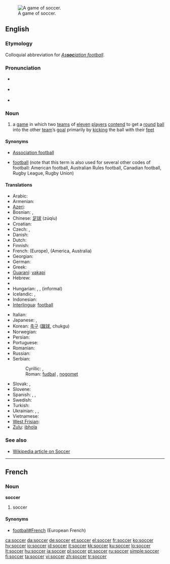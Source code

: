 [[Image:FIFA World Cup 2006 - SWE vs. PAR.jpg|thumb|right|A game of soccer.]]
==English==

===Etymology===
Colloquial abbreviation for ''[[association football|As'''soc'''iation football]]''.

===Pronunciation===
* {{a|UK}} {{IPA|/ˈsɒk.əː/}} {{SAMPA|/"sQk@/}}
* {{a|US}} {{IPA|/ˈsɑk.ɚ/}} {{SAMPA|/"sAk@`/}}
* {{rhymes|ɒkə(r)}}

===Noun===
{{en-noun|-}}

# {{football}} a [[game]] in which two [[team]]s of [[eleven]] [[player]]s [[contend]] to get a [[round]] [[ball]] into the other [[team]]’s [[goal]] primarily by [[kick]]ing the ball with their [[foot|feet]]

====Synonyms====
* {{i|UK}} [[association football|Association football]]
* [[football]] (note that this term is also used for several other codes of football: American football, Australian Rules football, Canadian football, Rugby League, Rugby Union)

====Translations====
{{trans-top|soccer}}
* Arabic: {{Arab|[[كرة القدم]]}} {{unicode|(kúrat al-qádam)}} {{f}}
* Armenian: {{t+|hy|ֆուտբոլ|tr=futbol|sc=Armn|xs=Armenian}}
* [[Azeri]]: {{t+|az|futbol|xs=Azeri}}
* Bosnian: {{t-|bs|fudbal|m}}, {{t-|bs|nogomet|m}}
* Chinese: [[足球]] (zúqíu)
* Croatian: {{t+|hr|nogomet|m}}
* Czech: {{t-|cs|fotbal|m}}, {{t|cs|kopaná|f}}
* Danish: {{t-|da|fodbold|c}}
* Dutch: {{t+|nl|voetbal|n}}
* Finnish: {{t+|fi|jalkapallo}}
* French: {{t+|fr|football|m}} (Europe), {{t+|fr|soccer|m}} (America, Australia)
* Georgian: {{t-|ka|ფეხბურთი|tr=p'exburt'i|xs=Georgian}}
* German: {{t+|de|Fußball|m}}
* Greek: {{t+|el|ποδόσφαιρο|n|tr=podósfero|sc=Grek}}
* [[Guaraní]]: [[vakapi]]
* Hebrew: {{t|he|כדורגל|m|tr=kaduregel|sc=Hebr}}
* {{trreq|Hindi}}
* Hungarian: {{t+|hu|labdarúgás}}, {{t|hu|futball}}, {{t+|hu|foci}} (informal)
* Icelandic: {{t-|is|knattspyrna|f}}, {{t+|is|fótbolti}} {{g|Icelandic}}
* Indonesian: {{t|id|sepakbola|xs=Indonesian}}
* [[Interlingua]]: [[football]]
{{trans-mid}}
* Italian: {{t+|it|calcio|m}}
* Japanese: {{t+|ja|サッカー|tr=sakkā|sc=Jpan}}, {{t+|ja|蹴球|tr=shūkyū|sc=Jpan}}
* Korean: [[축구]] ([[蹴球]], chukgu)
* Norwegian: {{t+|no|fotball}} {{g|Norwegian}}
* Persian: {{t|fa|فوتبال|sc=fa-Arab}}
* Portuguese: {{t|pt|futebol|m}}
* Romanian: {{t-|ro|fotbal|n}}
* Russian: {{t+|ru|футбол|m|tr=futból|sc=Cyrl}}
* Serbian:
*: Cyrillic: {{t+|sr|фудбал|m|sc=Cyrl}}, {{t-|sr|ногомет|m|sc=Cyrl}}
*: Roman: [[fudbal#Serbian|fudbal]] {{m}}, [[nogomet]] {{m}}
* Slovak: {{t|sk|futbal|m}}, {{t-|sk|fotbal|m}}
* Slovene: {{t+|sl|nogomet|m}}
* Spanish: {{t+|es|fútbol|m}}, {{t+|es|balompié|m}}, {{t+|es|balón-pie|m}}
* Swedish: {{t+|sv|fotboll|c}}
* Turkish: {{t+|tr|futbol}}
* Ukrainian: {{t-|uk|футбол|m|tr=futból|sc=Cyrl|xs=Ukrainian}}, {{t-|uk|сокер|m|tr=sóker|sc=Cyrl|xs=Ukrainian}}, {{t-|uk|копаний м’яч|m|tr=kópanyj m”jač|sc=Cyrl|xs=Ukrainian}}
* Vietnamese: {{t-|vi|bóng đá|c|xs=Vietnamese}}
* [[West Frisian]]: {{t|fy|fuotbal|xs=West Frisian}} {{u}}
* [[Zulu]]: [[ibhola]]
{{trans-bottom}}

===See also===
* [[w:Soccer|Wikipedia article on Soccer]]

----

==French==

===Noun===
'''soccer''' {{m}}

# {{italbrac|American French}} soccer

====Synonyms====
* [[football#French]] {{m}} (European French)

[[ca:soccer]]
[[da:soccer]]
[[de:soccer]]
[[et:soccer]]
[[el:soccer]]
[[fr:soccer]]
[[ko:soccer]]
[[hy:soccer]]
[[io:soccer]]
[[id:soccer]]
[[it:soccer]]
[[kk:soccer]]
[[ku:soccer]]
[[lo:soccer]]
[[lt:soccer]]
[[hu:soccer]]
[[ja:soccer]]
[[pl:soccer]]
[[pt:soccer]]
[[ru:soccer]]
[[simple:soccer]]
[[fi:soccer]]
[[ta:soccer]]
[[vi:soccer]]
[[zh:soccer]]
[[tr:soccer]]